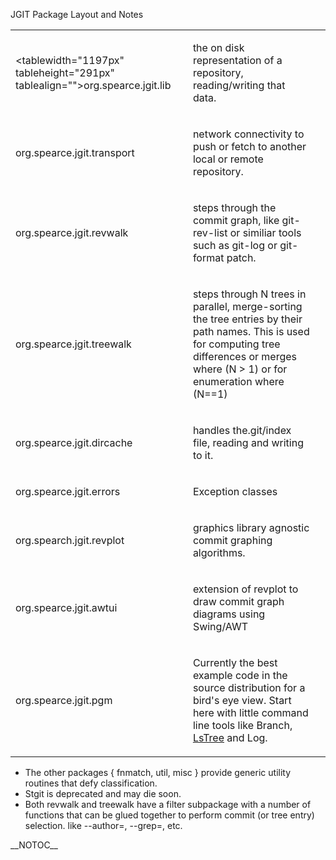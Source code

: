 JGIT Package Layout and Notes

{| border="1" cellpadding="2" cellspacing="0"
| <tablewidth="1197px" tableheight="291px" tablealign="">org.spearce.jgit.lib
| the on disk representation of a repository, reading/writing that data.
| 
|-
| org.spearce.jgit.transport
| network connectivity to push or fetch to another local or remote repository.
| 
|-
| org.spearce.jgit.revwalk
| steps through the commit graph, like git-rev-list or similiar tools such as git-log or git-format patch.
| 
|-
| org.spearce.jgit.treewalk
| steps through N trees in parallel, merge-sorting the tree entries by their path names. This is used for computing tree differences or merges where (N > 1) or for enumeration where (N==1)
| 
|-
| org.spearce.jgit.dircache
| handles the.git/index file, reading and writing to it.
| 
|-
| org.spearce.jgit.errors
| Exception classes
| 
|-
| org.spearch.jgit.revplot
| graphics library agnostic commit graphing algorithms. 
| 
|-
| org.spearce.jgit.awtui
| extension of revplot to draw commit graph diagrams using Swing/AWT
| 
|-
| org.spearce.jgit.pgm
| Currently the best example code in the source distribution for a bird's eye view. Start here with little command line tools like Branch, [[LsTree]] and Log.
| 
|}

* The other packages { fnmatch, util, misc } provide generic utility routines that defy classification.
* Stgit is deprecated and may die soon.
* Both revwalk and treewalk have a filter subpackage with a number of functions that can be glued together to perform commit (or tree entry) selection. like --author=, --grep=, etc.

__NOTOC__
